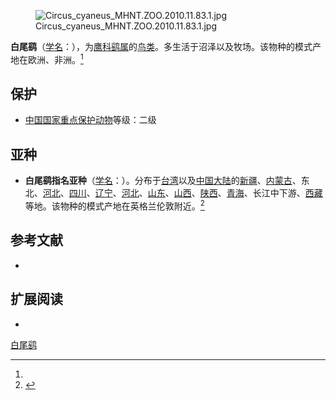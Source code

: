 {{noteTA
|T=zh-cn:白尾鹞; zh-tw:灰澤鵟; 
|1=zh-cn:白尾鹞; zh-tw:灰澤鵟; 
}}
{{speciesbox
| name = 白尾鹞
| status = LC
| status_system = IUCN3.1
| status_ref = <ref name=IUCN>{{IUCN|id=22727733 |title=''Circus cyaneus'' |assessor=BirdLife International |assessor-link=BirdLife International |version=2013.2 |year=2013 |accessdate=26 November 2013}}</ref>
| image = Circus cyaneus, Ballaugh Curragh, Isle of Man 1.jpg
| image_caption = 成年雄性
| image_width = 260px
| genus = Circus
| species = cyaneus
| authority = ([[Carl_Linnaeus|Linnaeus]], 1766)<ref name='id1525'>{{cite web| url =http://www.bioinfo.cn/db05/BjdwSpecies.php?action=view&id=1525| title =白尾鹞| work =《中国动物物种编目数据库》| publisher =中国科学院微生物研究所| author =中国科学院动物研究所| accessdate =2009-04-04| deadurl =yes| archiveurl =https://web.archive.org/web/20160305004957/http://www.bioinfo.cn/db05/BjdwSpecies.php?action=view&id=1525| archivedate =2016-03-05}}</ref>
| range_map = Circus cyaneus distribution map.png
| range_map_caption = 分佈圖 {{leftlegend|#02FF02|夏季|outline=gray}}{{leftlegend|#008000|繁殖|outline=gray}}{{leftlegend|#0080FF|過冬|outline=gray}}
| synonyms =
''Circus hudsonius''
}}
[[File:Circus_cyaneus_MHNT.ZOO.2010.11.83.1.jpg|thumb]]

'''白尾鹞'''（[[学名|学名]]：{{lang|la|''Circus cyaneus''}}），为[[鹰科|鹰科]][[鹞属|鹞属]]的[[鸟类|鸟类]]。多生活于沼泽以及牧场。该物种的模式产地在欧洲、非洲。<ref name='id1525'/>

== 保护 ==
* [[中國國家重點保護野生動物名錄|中国国家重点保护动物]]等级：二级

== 亚种 ==
* '''白尾鹞指名亚种'''（[[学名|学名]]：{{lang|la|''Circus cyaneus cyaneus''}}）。分布于[[台湾|台湾]]以及[[中国大陆|中国大陆]]的[[新疆|新疆]]、[[内蒙古|内蒙古]]、东北、[[河北|河北]]、[[四川|四川]]、[[辽宁|辽宁]]、[[河北|河北]]、[[山东|山东]]、[[山西|山西]]、[[陕西|陕西]]、[[青海|青海]]、长江中下游、[[西藏|西藏]]等地。该物种的模式产地在英格兰伦敦附近。<ref name='id1526'>{{cite web| url =http://www.bioinfo.cn/db05/BjdwSpecies.php?action=view&id=1526| title =白尾鹞指名亚种| work =《中国动物物种编目数据库》| publisher =中国科学院微生物研究所| author =中国科学院动物研究所| accessdate =2009-04-04| deadurl =yes| archiveurl =https://web.archive.org/web/20160305052519/http://www.bioinfo.cn/db05/BjdwSpecies.php?action=view&id=1526| archivedate =2016-03-05}}</ref>

== 参考文献 ==
{{reflist}}
* {{TaiBNET| zh=灰鷂 | id=380108 | binomial=Circus cyaneus | authority=Linnaeus, 1766 | var= | accessdate=2013-01-24}}

== 扩展阅读 ==
{{refbegin}}
* {{wikispecies-inline|Circus cyaneus|灰鷂}}
{{refend}}
{{Taxonbar|from=Q25572}}

[[Category:鹞属|白尾鹞]]